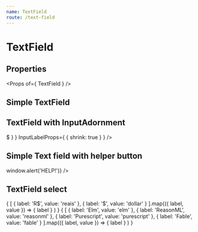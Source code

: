 ```yaml
---
name: TextField
route: /text-field
---
```



# TextField

## Properties
<Props of={ TextField } />

## Simple TextField
<Playground>
    <TextField placeholder='Description' />
</Playground>

## TextField with InputAdornment
<Playground>
    <TextField
        type='number'
        label='Price'
        InputProps={ {
            startAdornment: <InputAdornment position='start'>$</InputAdornment>
        } }
        InputLabelProps={ { shrink: true } }
    />
</Playground>


## Simple Text field with helper button
<Playground>
    <TextField 
        placeholder='Description' 
        onHelperClick={ () => window.alert('HELP!')} 
    />
</Playground>

## TextField select
<Playground>
    <div>
        <TextField select value='reais'>
            {
                [
                    { label: 'R$', value: 'reais' },
                    { label: '$', value: 'dollar' }
                ].map(({ label, value }) =>
                    <ListItem
                        key={ value }
                        value={ value }>
                        { label }
                    </ListItem>
                )
            }
        </TextField>
        <TextField select value='functional-frontend' value='fable'>
            {
                [
                    { label: 'Elm', value: 'elm' },
                    { label: 'ReasonML', value: 'reasonml' },
                    { label: 'Purescript', value: 'purescript' },
                    { label: 'Fable', value: 'fable' }
                ].map(({ label, value }) =>
                    <ListItem
                        key={ value }
                        value={ value }>
                        { label }
                    </ListItem>
                )
            }
        </TextField>
    </div>
</Playground>
